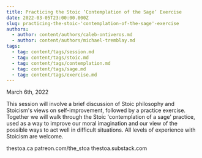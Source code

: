 ```yaml
---
title: Practicing the Stoic ‘Contemplation of the Sage’ Exercise
date: 2022-03-05T23:00:00.000Z
slug: practicing-the-stoic-'contemplation-of-the-sage'-exercise
authors:
  - author: content/authors/caleb-ontiveros.md
  - author: content/authors/michael-tremblay.md
tags:
  - tag: content/tags/session.md
  - tag: content/tags/stoic.md
  - tag: content/tags/contemplation.md
  - tag: content/tags/sage.md
  - tag: content/tags/exercise.md
---
```


March 6th, 2022

This session will involve a brief discussion of Stoic philosophy and Stoicism's views on self-improvement, followed by a practice exercise. Together we will walk through the Stoic 'contemplation of a sage' practice, used as a way to improve our moral imagination and our view of the possible ways to act well in difficult situations. All levels of experience with Stoicism are welcome.

thestoa.ca
patreon.com/the_stoa
thestoa.substack.com
